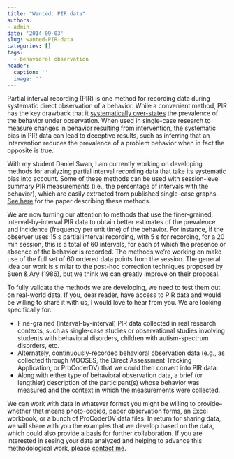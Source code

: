 ```yaml
---
title: "Wanted: PIR data"
authors:
- admin
date: '2014-09-03'
slug: wanted-PIR-data
categories: []
tags:
  - behavioral observation
header:
  caption: ''
  image: ''
---
```


Partial interval recording (PIR) is one method for recording data during systematic direct observation of a behavior. While a convenient method, PIR has the key drawback that it [systematically over-states](/PIR-overestimates-prevalence) the prevalence of the behavior under observation. When used in single-case research to measure changes in behavior resulting from intervention, the systematic bias in PIR data can lead to deceptive results, such as inferring that an intervention reduces the prevalence of a problem behavior when in fact the opposite is true.

With my student Daniel Swan, I am currently working on developing methods for analyzing partial interval recording data that take its systematic bias into account. Some of these methods can be used with session-level summary PIR measurements (i.e., the percentage of intervals with the behavior), which are easily extracted from published single-case graphs. [See here](/files/4-PIR-methods-AERA-version-20140312.pdf) for the paper describing these methods.

We are now turning our attention to methods that use the finer-grained, interval-by-interval PIR data to obtain better estimates of the prevalence and incidence (frequency per unit time) of the behavior. For instance, if the observer uses 15 s partial interval recording, with 5 s for recording, for a 20 min session, this is a total of 60 intervals, for each of which the presence or absence of the behavior is recorded. The methods we're working on make use of the full set of 60 ordered data points from the session. The general idea our work is similar to the post-hoc correction techniques proposed by Suen & Ary (1986), but we think we can greatly improve on their proposal.

To fully validate the methods we are developing, we need to test them out on real-world data. If you, dear reader, have access to PIR data and would be willing to share it with us, I would love to hear from you. We are looking specifically for:

* Fine-grained (interval-by-interval) PIR data collected in real research contexts, such as single-case studies or observational studies involving students with behavioral disorders, children with autism-spectrum disorders, etc.
* Alternately, continuously-recorded behavioral observation data (e.g., as collected through MOOSES, the Direct Assessment Tracking Application, or ProCoderDV) that we could then convert into PIR data.
* Along with either type of behavioral observation data, a brief (or lengthier) description of the participant(s) whose behavior was measured and the context in which the measurements were collected.

We can work with data in whatever format you might be willing to provide--whether that means photo-copied, paper observation forms, an Excel workbook, or a bunch of ProCoderDV data files. In return for sharing data, we will share with you the examples that we develop based on the data, which could also provide a basis for further collaboration. If you are interested in seeing your data analyzed and helping to advance this methodological work, please [contact me](/index.html#contact).
